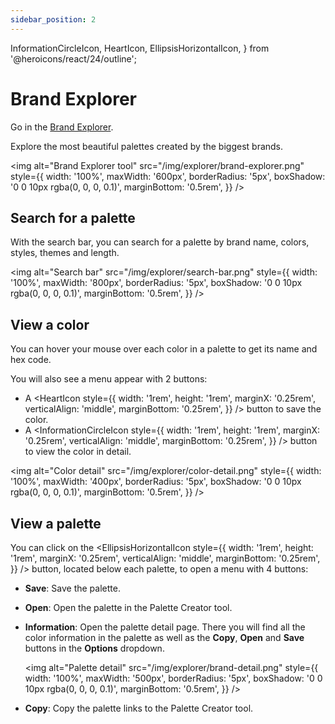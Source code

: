 ```yaml
---
sidebar_position: 2
---
```


  InformationCircleIcon,
  HeartIcon,
  EllipsisHorizontalIcon,
} from '@heroicons/react/24/outline';

# Brand Explorer

Go in the [Brand Explorer](https://colors.wetlify.com/palettes/brands).

Explore the most beautiful palettes created by the biggest brands.

<img
  alt="Brand Explorer tool"
  src="/img/explorer/brand-explorer.png"
  style={{
    width: '100%',
    maxWidth: '600px',
    borderRadius: '5px',
    boxShadow: '0 0 10px rgba(0, 0, 0, 0.1)',
    marginBottom: '0.5rem',
  }}
/>

## Search for a palette

With the search bar, you can search for a palette by brand name, colors, styles, themes and length.

<img
  alt="Search bar"
  src="/img/explorer/search-bar.png"
  style={{
    width: '100%',
    maxWidth: '800px',
    borderRadius: '5px',
    boxShadow: '0 0 10px rgba(0, 0, 0, 0.1)',
    marginBottom: '0.5rem',
  }}
/>

## View a color

You can hover your mouse over each color in a palette to get its name and hex code.

You will also see a menu appear with 2 buttons:

- A <HeartIcon style={{
    width: '1rem',
    height: '1rem',
    marginX: '0.25rem',
    verticalAlign: 'middle',
    marginBottom: '0.25rem',
  }} /> button to save the color.
- A <InformationCircleIcon style={{
      width: '1rem',
      height: '1rem',
      marginX: '0.25rem',
      verticalAlign: 'middle',
      marginBottom: '0.25rem',
    }} /> button to view the color in detail.

<img
  alt="Color detail"
  src="/img/explorer/color-detail.png"
  style={{
    width: '100%',
    maxWidth: '400px',
    borderRadius: '5px',
    boxShadow: '0 0 10px rgba(0, 0, 0, 0.1)',
    marginBottom: '0.5rem',
  }}
/>

## View a palette

You can click on the <EllipsisHorizontalIcon style={{
    width: '1rem',
    height: '1rem',
    marginX: '0.25rem',
    verticalAlign: 'middle',
    marginBottom: '0.25rem',
  }} /> button, located below each palette, to open a menu with 4 buttons:

- **Save**: Save the palette.
- **Open**: Open the palette in the Palette Creator tool.
- **Information**: Open the palette detail page. There you will find all the color information in the palette as well as the **Copy**, **Open** and **Save** buttons in the **Options** dropdown.

  <img
    alt="Palette detail"
    src="/img/explorer/brand-detail.png"
    style={{
      width: '100%',
      maxWidth: '500px',
      borderRadius: '5px',
      boxShadow: '0 0 10px rgba(0, 0, 0, 0.1)',
      marginBottom: '0.5rem',
    }}
  />

- **Copy**: Copy the palette links to the Palette Creator tool.
